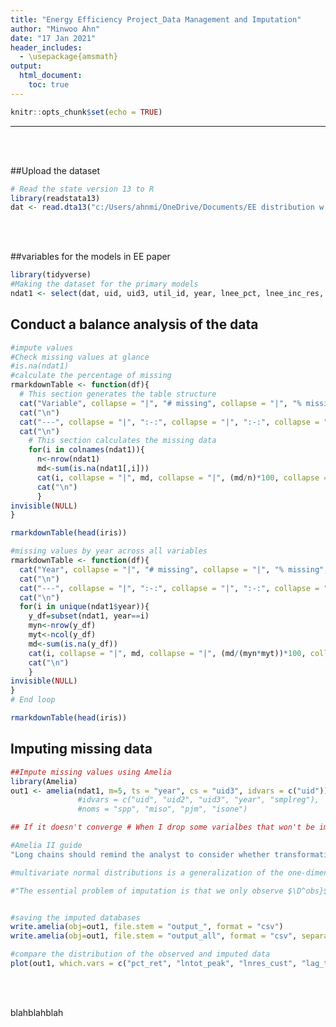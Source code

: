 ---
title: "Energy Efficiency Project_Data Management and Imputation"
author: "Minwoo Ahn"
date: "17 Jan 2021"
header_includes: 
  - \usepackage{amsmath}
output:
  html_document:
    toc: true
---

```{r setup, include=FALSE}
knitr::opts_chunk$set(echo = TRUE)
```


***

<br/>
<br/>

##Upload the dataset
```{r}
# Read the state version 13 to R
library(readstata13)
dat <- read.dta13("c:/Users/ahnmi/OneDrive/Documents/EE distribution w Liz/imputed_data.dta")
```
<br/>
<br/>

##variables for the models in EE paper
```{r}
library(tidyverse)
#Making the dataset for the primary models
ndat1 <- select(dat, uid, uid3, util_id, year, lnee_pct, lnee_inc_res, lnee_inc_com, lnee_inc_ind, reg_authority, mandate, delib, delib_exp, formal_exp, citid, pipc, lag_pop_na, lag_tot_price, lnres_cust, lntot_peak, pct_ret, lnretsales_pc, lncomsales_pc, lnressales_pc, lnindsales_pc)

```

## Conduct a balance analysis of the data

```{r}
#impute values
#Check missing values at glance 
#is.na(ndat1)
#calculate the percentage of missing
rmarkdownTable <- function(df){
  # This section generates the table structure
  cat("Variable", collapse = "|", "# missing", collapse = "|", "% missing", collapse = "|")
  cat("\n")
  cat("---", collapse = "|", ":-:", collapse = "|", ":-:", collapse = "|")
  cat("\n")
    # This section calculates the missing data
    for(i in colnames(ndat1)){
      n<-nrow(ndat1)
      md<-sum(is.na(ndat1[,i])) 
      cat(i, collapse = "|", md, collapse = "|", (md/n)*100, collapse = "|")
      cat("\n")
      }
invisible(NULL)
}

rmarkdownTable(head(iris))
```

```{r}
#missing values by year across all variables
rmarkdownTable <- function(df){
  cat("Year", collapse = "|", "# missing", collapse = "|", "% missing", collapse = "|")
  cat("\n")
  cat("---", collapse = "|", ":-:", collapse = "|", ":-:", collapse = "|")
  cat("\n")
  for(i in unique(ndat1$year)){
    y_df=subset(ndat1, year==i)
    myn<-nrow(y_df)
    myt<-ncol(y_df)
    md<-sum(is.na(y_df)) 
    cat(i, collapse = "|", md, collapse = "|", (md/(myn*myt))*100, collapse = "|")
    cat("\n")
    }
invisible(NULL)
}
# End loop

rmarkdownTable(head(iris))


```


## Imputing missing data

```{r}
##Impute missing values using Amelia
library(Amelia)
out1 <- amelia(ndat1, m=5, ts = "year", cs = "uid3", idvars = c("uid"))
               #idvars = c("uid", "uid2", "uid3", "year", "smplreg"),
               #noms = "spp", "miso", "pjm", "isone")

## If it doesn't converge # When I drop some varialbes that won't be imputed in Amelia (because it is prefectly balanced), the imputation model converges more easily.

#Amelia II guide
"Long chains should remind the analyst to consider whether transformations of the variables would more closely fit the multivariate normal assumptions of the model (correct but omitted transformations will shorten the number of steps and improve the fit of the imputations), but do not necessarily denote problems with the imputation model."

#multivariate normal distributions is a generalization of the one-dimensional normal distribution to higher dimensions.

#"The essential problem of imputation is that we only observe $\D^obs}$, not the entirety of D. In order to gain traction, we need to make the usual assumption in multiple imputation that the data are missing at random (MAR)."
```

```{r}
```


```{r}
#saving the imputed databases
write.amelia(obj=out1, file.stem = "output_", format = "csv")
write.amelia(obj=out1, file.stem = "output_all", format = "csv", separate = FALSE, orig.data=TRUE)

```

```{r}
#compare the distribution of the observed and imputed data
plot(out1, which.vars = c("pct_ret", "lntot_peak", "lnres_cust", "lag_tot_price", "citid", "lnee_pct", "lnretsales_pc"))

```
<br/>
<br/>

blahblahblah

